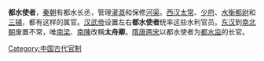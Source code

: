 '''都水使者'''，[[秦朝|秦朝]]有都水长丞，管理[[灌溉|灌溉]]和保修[[河渠|河渠]]。[[西汉|西汉]][[太常|太常]]、[[少府|少府]]、[[水衡都尉|水衡都尉]]和[[三辅|三辅]]，都有这样的属官。[[汉武帝|汉武帝]]设置左右'''都水使者'''统率这些水利官员。[[东汉|东汉]]到[[南北朝|南北朝]]废置不常，唯[[南梁|南梁]]、[[南陳|南陳]]改稱'''太舟卿'''。[[隋|隋]][[唐|唐]][[两宋|两宋]]以都水使者为[[都水监|都水监]]的长官。

[[Category:中国古代官制|Category:中国古代官制]]
